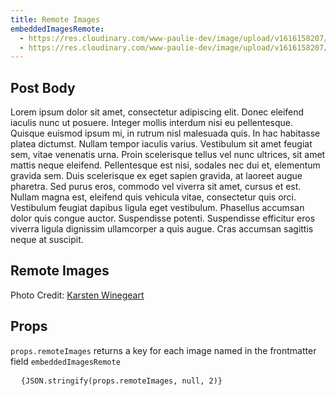 ```yaml
---
title: Remote Images
embeddedImagesRemote:
  - https://res.cloudinary.com/www-paulie-dev/image/upload/v1616158207/Gatsby%20Demos/gatsby-mdx-embedded-images/image3_gw0ifz.jpg
  - https://res.cloudinary.com/www-paulie-dev/image/upload/v1616158207/Gatsby%20Demos/gatsby-mdx-embedded-images/image4_lwx4w1.jpg
---
```


## Post Body

Lorem ipsum dolor sit amet, consectetur adipiscing elit. Donec eleifend iaculis nunc ut posuere. Integer mollis interdum nisi eu pellentesque. Quisque euismod ipsum mi, in rutrum nisl malesuada quis. In hac habitasse platea dictumst. Nullam tempor iaculis varius. Vestibulum sit amet feugiat sem, vitae venenatis urna. Proin scelerisque tellus vel nunc ultrices, sit amet mattis neque eleifend. Pellentesque est nisi, sodales nec dui et, elementum gravida sem. Duis scelerisque ex eget sapien gravida, at laoreet augue pharetra. Sed purus eros, commodo vel viverra sit amet, cursus et est. Nullam magna est, eleifend quis vehicula vitae, consectetur quis orci. Vestibulum feugiat dapibus ligula eget vestibulum. Phasellus accumsan dolor quis congue auctor. Suspendisse potenti. Suspendisse efficitur eros viverra ligula dignissim ullamcorper a quis augue. Cras accumsan sagittis neque at suscipit.

## Remote Images

<div className='image-grid'>

<GatsbyImage alt="blue doggo" image={props.remoteImages.image1} />
<GatsbyImage alt="yellow doggo" image={props.remoteImages.image2} />

</div>

Photo Credit: [Karsten Winegeart](https://unsplash.com/@karsten116)

## Props

`props.remoteImages` returns a key for each image named in the frontmatter field `embeddedImagesRemote`

<pre>
  <code>{JSON.stringify(props.remoteImages, null, 2)}</code>
</pre>
